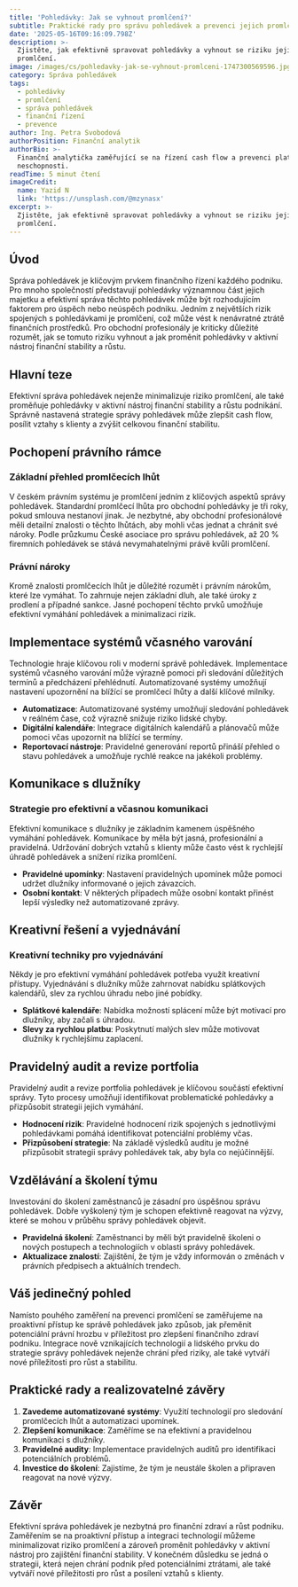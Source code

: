 ```yaml
---
title: 'Pohledávky: Jak se vyhnout promlčení?'
subtitle: Praktické rady pro správu pohledávek a prevenci jejich promlčení
date: '2025-05-16T09:16:09.798Z'
description: >-
  Zjistěte, jak efektivně spravovat pohledávky a vyhnout se riziku jejich
  promlčení.
image: /images/cs/pohledavky-jak-se-vyhnout-promlceni-1747300569596.jpg
category: Správa pohledávek
tags:
  - pohledávky
  - promlčení
  - správa pohledávek
  - finanční řízení
  - prevence
author: Ing. Petra Svobodová
authorPosition: Finanční analytik
authorBio: >-
  Finanční analytička zaměřující se na řízení cash flow a prevenci platební
  neschopnosti.
readTime: 5 minut čtení
imageCredit:
  name: Yazid N
  link: 'https://unsplash.com/@mzynasx'
excerpt: >-
  Zjistěte, jak efektivně spravovat pohledávky a vyhnout se riziku jejich
  promlčení.
---
```

## Úvod

Správa pohledávek je klíčovým prvkem finančního řízení každého podniku. Pro mnoho společností představují pohledávky významnou část jejich majetku a efektivní správa těchto pohledávek může být rozhodujícím faktorem pro úspěch nebo neúspěch podniku. Jedním z největších rizik spojených s pohledávkami je promlčení, což může vést k nenávratné ztrátě finančních prostředků. Pro obchodní profesionály je kriticky důležité rozumět, jak se tomuto riziku vyhnout a jak proměnit pohledávky v aktivní nástroj finanční stability a růstu.

## Hlavní teze

Efektivní správa pohledávek nejenže minimalizuje riziko promlčení, ale také proměňuje pohledávky v aktivní nástroj finanční stability a růstu podnikání. Správně nastavená strategie správy pohledávek může zlepšit cash flow, posílit vztahy s klienty a zvýšit celkovou finanční stabilitu.

## Pochopení právního rámce

### Základní přehled promlčecích lhůt

V českém právním systému je promlčení jedním z klíčových aspektů správy pohledávek. Standardní promlčecí lhůta pro obchodní pohledávky je tři roky, pokud smlouva nestanoví jinak. Je nezbytné, aby obchodní profesionálové měli detailní znalosti o těchto lhůtách, aby mohli včas jednat a chránit své nároky. Podle průzkumu České asociace pro správu pohledávek, až 20 % firemních pohledávek se stává nevymahatelnými právě kvůli promlčení.

### Právní nároky

Kromě znalosti promlčecích lhůt je důležité rozumět i právním nárokům, které lze vymáhat. To zahrnuje nejen základní dluh, ale také úroky z prodlení a případné sankce. Jasné pochopení těchto prvků umožňuje efektivní vymáhání pohledávek a minimalizaci rizik.

## Implementace systémů včasného varování

Technologie hraje klíčovou roli v moderní správě pohledávek. Implementace systémů včasného varování může výrazně pomoci při sledování důležitých termínů a předcházení přehlédnutí. Automatizované systémy umožňují nastavení upozornění na blížící se promlčecí lhůty a další klíčové milníky.

- **Automatizace**: Automatizované systémy umožňují sledování pohledávek v reálném čase, což výrazně snižuje riziko lidské chyby.
- **Digitální kalendáře**: Integrace digitálních kalendářů a plánovačů může pomoci včas upozornit na blížící se termíny.
- **Reportovací nástroje**: Pravidelné generování reportů přináší přehled o stavu pohledávek a umožňuje rychlé reakce na jakékoli problémy.

## Komunikace s dlužníky

### Strategie pro efektivní a včasnou komunikaci

Efektivní komunikace s dlužníky je základním kamenem úspěšného vymáhání pohledávek. Komunikace by měla být jasná, profesionální a pravidelná. Udržování dobrých vztahů s klienty může často vést k rychlejší úhradě pohledávek a snížení rizika promlčení.

- **Pravidelné upomínky**: Nastavení pravidelných upomínek může pomoci udržet dlužníky informované o jejich závazcích.
- **Osobní kontakt**: V některých případech může osobní kontakt přinést lepší výsledky než automatizované zprávy.

## Kreativní řešení a vyjednávání

### Kreativní techniky pro vyjednávání

Někdy je pro efektivní vymáhání pohledávek potřeba využít kreativní přístupy. Vyjednávání s dlužníky může zahrnovat nabídku splátkových kalendářů, slev za rychlou úhradu nebo jiné pobídky.

- **Splátkové kalendáře**: Nabídka možností splácení může být motivací pro dlužníky, aby začali s úhradou.
- **Slevy za rychlou platbu**: Poskytnutí malých slev může motivovat dlužníky k rychlejšímu zaplacení.

## Pravidelný audit a revize portfolia

Pravidelný audit a revize portfolia pohledávek je klíčovou součástí efektivní správy. Tyto procesy umožňují identifikovat problematické pohledávky a přizpůsobit strategii jejich vymáhání.

- **Hodnocení rizik**: Pravidelné hodnocení rizik spojených s jednotlivými pohledávkami pomáhá identifikovat potenciální problémy včas.
- **Přizpůsobení strategie**: Na základě výsledků auditu je možné přizpůsobit strategii správy pohledávek tak, aby byla co nejúčinnější.

## Vzdělávání a školení týmu

Investování do školení zaměstnanců je zásadní pro úspěšnou správu pohledávek. Dobře vyškolený tým je schopen efektivně reagovat na výzvy, které se mohou v průběhu správy pohledávek objevit.

- **Pravidelná školení**: Zaměstnanci by měli být pravidelně školeni o nových postupech a technologiích v oblasti správy pohledávek.
- **Aktualizace znalostí**: Zajištění, že tým je vždy informován o změnách v právních předpisech a aktuálních trendech.

## Váš jedinečný pohled

Namísto pouhého zaměření na prevenci promlčení se zaměřujeme na proaktivní přístup ke správě pohledávek jako způsob, jak přeměnit potenciální právní hrozbu v příležitost pro zlepšení finančního zdraví podniku. Integrace nově vznikajících technologií a lidského prvku do strategie správy pohledávek nejenže chrání před riziky, ale také vytváří nové příležitosti pro růst a stabilitu.

## Praktické rady a realizovatelné závěry

1. **Zavedeme automatizované systémy**: Využití technologií pro sledování promlčecích lhůt a automatizaci upomínek.
2. **Zlepšení komunikace**: Zaměříme se na efektivní a pravidelnou komunikaci s dlužníky.
3. **Pravidelné audity**: Implementace pravidelných auditů pro identifikaci potenciálních problémů.
4. **Investice do školení**: Zajistíme, že tým je neustále školen a připraven reagovat na nové výzvy.

## Závěr

Efektivní správa pohledávek je nezbytná pro finanční zdraví a růst podniku. Zaměřením se na proaktivní přístup a integraci technologií můžeme minimalizovat riziko promlčení a zároveň proměnit pohledávky v aktivní nástroj pro zajištění finanční stability. V konečném důsledku se jedná o strategii, která nejen chrání podnik před potenciálními ztrátami, ale také vytváří nové příležitosti pro růst a posílení vztahů s klienty.
